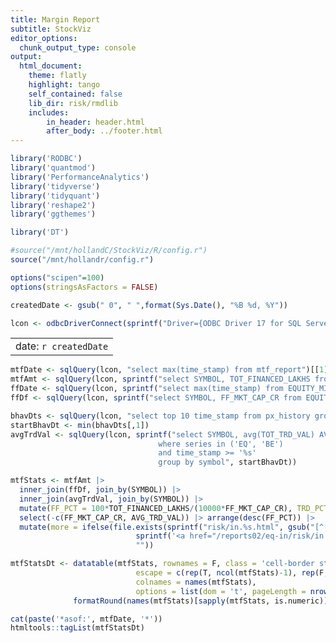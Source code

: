 ```yaml
---
title: Margin Report
subtitle: StockViz
editor_options:
  chunk_output_type: console
output: 
  html_document:
    theme: flatly
    highlight: tango
    self_contained: false
    lib_dir: risk/rmdlib	
    includes:
        in_header: header.html
        after_body: ../footer.html		
---
```


```r
library('RODBC')
library('quantmod')
library('PerformanceAnalytics')
library('tidyverse')
library('tidyquant')
library('reshape2')
library('ggthemes')

library('DT')

#source("/mnt/hollandC/StockViz/R/config.r")
source("/mnt/hollandr/config.r")

options("scipen"=100)
options(stringsAsFactors = FALSE)

createdDate <- gsub(" 0", " ",format(Sys.Date(), "%B %d, %Y"))

lcon <- odbcDriverConnect(sprintf("Driver={ODBC Driver 17 for SQL Server};Server=%s;Database=%s;Uid=%s;Pwd=%s;", ldbserver, ldbname, ldbuser, ldbpassword), case = "nochange", believeNRows = TRUE)

```

---
date: `r createdDate`
---

```r

mtfDate <- sqlQuery(lcon, "select max(time_stamp) from mtf_report")[[1]]
mtfAmt <- sqlQuery(lcon, sprintf("select SYMBOL, TOT_FINANCED_LAKHS from mtf_report where time_stamp = '%s'", mtfDate))
ffDate <- sqlQuery(lcon, sprintf("select max(time_stamp) from EQUITY_MISC_INFO where time_stamp <= '%s'", mtfDate))[[1]]
ffDf <- sqlQuery(lcon, sprintf("select SYMBOL, FF_MKT_CAP_CR from EQUITY_MISC_INFO where time_stamp = '%s'", ffDate))

bhavDts <- sqlQuery(lcon, "select top 10 time_stamp from px_history group by time_stamp order by time_stamp desc")
startBhavDt <- min(bhavDts[,1])
avgTrdVal <- sqlQuery(lcon, sprintf("select SYMBOL, avg(TOT_TRD_VAL) AVG_TRD_VAL from px_history 
                                 where series in ('EQ', 'BE') 
                                 and time_stamp >= '%s' 
                                 group by symbol", startBhavDt))

mtfStats <- mtfAmt |> 
  inner_join(ffDf, join_by(SYMBOL)) |> 
  inner_join(avgTrdVal, join_by(SYMBOL)) |> 
  mutate(FF_PCT = 100*TOT_FINANCED_LAKHS/(10000*FF_MKT_CAP_CR), TRD_PCT = 100*TOT_FINANCED_LAKHS/(AVG_TRD_VAL/100000)) |>
  select(-c(FF_MKT_CAP_CR, AVG_TRD_VAL)) |> arrange(desc(FF_PCT)) |>
  mutate(more = ifelse(file.exists(sprintf("risk/in.%s.html", gsub("[^[:alnum:] ]| ", "", SYMBOL))), 
							sprintf('<a href="/reports02/eq-in/risk/in.%s.html" target="_blank">>>></a>', gsub("[^[:alnum:] ]| ", "", SYMBOL)), 
							""))

mtfStatsDt <- datatable(mtfStats, rownames = F, class = 'cell-border stripe', 
  							escape = c(rep(T, ncol(mtfStats)-1), rep(F, 1)), filter='none', 
  							colnames = names(mtfStats), 
  							options = list(dom = 't', pageLength = nrow(mtfStats)))	%>%
              formatRound(names(mtfStats)[sapply(mtfStats, is.numeric)], 2)	

```

```r
cat(paste('*asof:', mtfDate, '*'))
htmltools::tagList(mtfStatsDt)
```